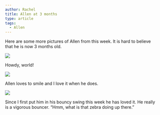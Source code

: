 ```yaml
---
author: Rachel
title: Allen at 3 months
type: article
tags:
  - Allen
---
```


Here are some more pictures of Allen from this week. It is hard to believe that he is now 3 months old.

![](/myblogpics/airplane.JPG)

Howdy, world!

![](/myblogpics/smilyboy.JPG)

Allen loves to smile and I love it when he does.

![](/myblogpics/bouncyswing.JPG)

Since I first put him in his bouncy swing this week he has loved it. He really is a vigorous bouncer. “Hmm, what is that zebra doing up there.”
